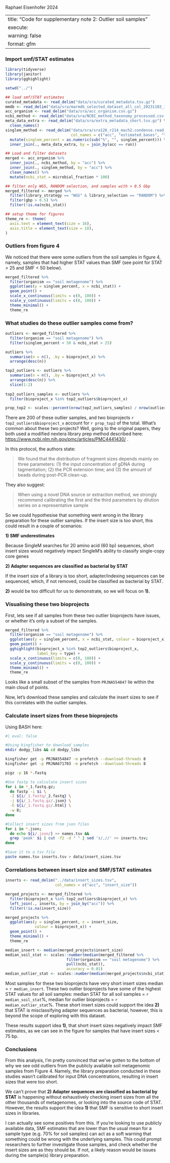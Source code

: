 Raphael Eisenhofer 2024

---
title: "Code for supplementary note 2: Outlier soil samples"
execute:
  warning: false
format: gfm
---

### Import smf/STAT estimates

```r

library(tidyverse)
library(janitor)
library(gghighlight)

setwd("../")

## load smf/STAT estimates
curated_metadata <- read_delim("data/sra/curated_metadata.tsv.gz")
mmdb <- read_delim("data/sra/marmdb_selected_dataset_all_col_20231103_134849.csv.gz")
acc_organism <- read_delim("data/sra/acc_organism.csv.gz")
ncbi_method <- read_delim("data/sra/NCBI_method_taxonomy_processed.csv.gz")
meta_data_extra <- read_delim("data/sra/extra_metadata_short.tsv.gz") %>%
  clean_names()
singlem_method <- read_delim("data/sra/sra126_r214_mach2.condense.read_fraction6.in_sandpiper.csv.gz",
                             col_names = c("acc", "estimated_bases", "total_bases", "singlem_percent", "warning")) %>%
  mutate(singlem_percent = as.numeric(sub("%", "", singlem_percent))) %>%
  inner_join(., meta_data_extra, by = join_by(acc == run))

## Load and filter datasets
merged <- acc_organism %>%
  inner_join(., ncbi_method, by = "acc") %>%
  inner_join(., singlem_method, by = "acc") %>%
  clean_names() %>%
  mutate(ncbi_stat = microbial_fraction * 100)

## filter only WGS, RANDOM selection, and samples with > 0.5 Gbp
merged_filtered <- merged %>%
  filter(library_strategy == "WGS" & library_selection == "RANDOM") %>%
  filter(gbp > 0.5) %>%
  filter(!is.na(ncbi_stat))

## setup theme for figures
theme_re <- theme(
  axis.text = element_text(size = 16),
  axis.title = element_text(size = 18),
)
```

### Outliers from figure 4

We noticed that there were some outliers from the soil samples in figure 4, namely, samples that had higher STAT values than SMF (see point for STAT \> 25 and SMF \< 50 below).

```r

merged_filtered %>%
  filter(organism == "soil metagenome") %>%
  ggplot(aes(y = singlem_percent, x = ncbi_stat)) +
  geom_point() +
  scale_x_continuous(limits = c(0, 100)) +
  scale_y_continuous(limits = c(0, 100)) +
  theme_minimal() + 
  theme_re
```

### What studies do these outlier samples come from?

```r

outliers <- merged_filtered %>%
  filter(organism == "soil metagenome") %>%
  filter(singlem_percent < 50 & ncbi_stat > 25) 

outliers %>%
  summarise(n = n(), .by = bioproject_x) %>%
  arrange(desc(n))

top2_outliers <- outliers %>%
  summarise(n = n(), .by = bioproject_x) %>%
  arrange(desc(n)) %>%
  slice(1:2)
  
top2_outliers_samples <- outliers %>%
  filter(bioproject_x %in% top2_outliers$bioproject_x) 

prop_top2 <- scales::percent(nrow(top2_outliers_samples) / nrow(outliers), accuracy = 0.1)

```

There are 200 of these outlier samples, and two bioprojects `r top2_outliers$bioproject_x` account for `r prop_top2` of the total. What's common about these two projects? Well, going to the original papers, they both used a modified nextera library prep method described here: <https://www.ncbi.nlm.nih.gov/pmc/articles/PMC4441430/> .

In this protocol, the authors state:

> We found that the distribution of fragment sizes depends mainly on three
> parameters: (1) the input concentration of gDNA during tagmentation; (2) the PCR extension time; and (3) the
> amount of beads during post-PCR clean-up.

They also suggest:

> When using a novel DNA source or extraction method, we strongly
> recommend calibrating the first and the third parameters by dilution
> series on a representative sample

So we could hypothesise that something went wrong in the library preparation for these outlier samples. If the insert size is too short, this could result in a couple of scenarios:

**1) SMF underestimates**

Because SingleM searches for 20 amino acid (60 bp) sequences, short insert sizes would negatively impact SingleM's ability to classify single-copy core genes

**2) Adapter sequences are classified as bacterial by STAT**

If the insert size of a library is too short, adapter/indexing sequences can be sequenced, which, if not removed, could be classified as bacterial by STAT.

**2)** would be too difficult for us to demonstrate, so we will focus on **1).**

### Visualising these two bioprojects

First, lets see if all samples from these two outlier bioprojects have issues, or whether it's only a subset of the samples.

```r

merged_filtered %>%
  filter(organism == "soil metagenome") %>%
  ggplot(aes(y = singlem_percent, x = ncbi_stat, colour = bioproject_x)) +
  geom_point() +
  gghighlight(bioproject_x %in% top2_outliers$bioproject_x, 
              label_key = type) +
  scale_x_continuous(limits = c(0, 100)) +
  scale_y_continuous(limits = c(0, 100)) +
  theme_minimal() + 
  theme_re

```

Looks like a small subset of the samples from `PRJNA554847` lie within the main cloud of points.

Now, let's download these samples and calculate the insert sizes to see if this correlates with the outlier samples.

### Calculate insert sizes from these bioprojects

Using BASH here:

```bash
#| eval: false

#Using kingfisher to download samples
mkdir dodgy_libs && cd dodgy_libs

kingfisher get -p PRJNA554847 -m prefetch --download-threads 8
kingfisher get -p PRJNA671703 -m prefetch --download-threads 8

pigz -p 16 *.fastq

#Use fastp to calculate insert sizes
for i in *_1.fastq.gz; 
  do fastp -i $i \
  -I ${i/_1.fastq/_2.fastq} \
  -j ${i/_1.fastq.gz/.json} \
  -h ${i/_1.fastq.gz/.html} \
  -w 8;
done

#Collect insert sizes from json files
for i in *.json;
  do echo ${i/.json/} >> names.tsv &&
  grep 'peak' $i | cut -f2 -d " " | sed 's/,//' >> inserts.tsv;
done

#Save it to a tsv file
paste names.tsv inserts.tsv > data/insert_sizes.tsv
```

### Correlations between insert size and SMF/STAT estimates

```r

inserts <- read_delim("../data/insert_sizes.tsv", 
                      col_names = c("acc", "insert_size"))

merged_projects <- merged_filtered %>%
  filter(bioproject_x %in% top2_outliers$bioproject_x) %>%
  left_join(., inserts, by = join_by("acc")) %>%
  filter(!is.na(insert_size))

merged_projects %>%
  ggplot(aes(y = singlem_percent, x = insert_size, 
             colour = bioproject_x)) +
  geom_point() +
  theme_minimal() + 
  theme_re

median_insert <- median(merged_projects$insert_size)
median_soil_stat <- scales::number(median(merged_filtered %>% 
                           filter(organism == "soil metagenome") %>% 
                           pull(ncbi_stat)),
                           accuracy = 0.01)
median_outlier_stat <- scales::number(median(merged_projects$ncbi_stat), accuracy = 0.01)
```

Most samples for these two bioprojects have very short insert sizes median = `r median_insert`. These two outlier bioprojects have some of the highest STAT values for all soil samples: median STAT for all soil samples = `r median_soil_stat`%, median for outlier bioprojects = `r median_outlier_stat`%. These short insert sizes could support the idea **2)** that STAT is misclassifying adapter sequences as bacterial, however, this is beyond the scope of exploring with this dataset.

These results support idea **1)**, that short insert sizes negatively impact SMF estimates, as we can see in the figure for samples that have insert sizes \< 75 bp.

### Conclusions

From this analysis, I'm pretty convinced that we've gotten to the bottom of why we see odd outliers from the publicly available soil metagenomic samples from Figure 4. Namely, the library preparation conducted in these studies wasn't calibrated for input DNA concentrations, resulting in insert sizes that were too short.

We can't prove that **2) Adapter sequences are classified as bacterial by STAT** is happening without exhaustively checking insert sizes from all the other thousands of metagenomes, or looking into the source code of STAT. However, the results support the idea **1)** that SMF is sensitive to short insert sizes in libraries.

I can actually see some positives from this. If you're looking to use publicly available data, SMF estimates that are lower than the usual mean for a sample type (e.g. 70% for soil samples) can act as a soft warning that something could be wrong with the underlying samples. This could prompt researchers to further investigate those samples, and check whether the insert sizes are as they should be. If not, a likely reason would be issues during the sample(s) library preparation.
